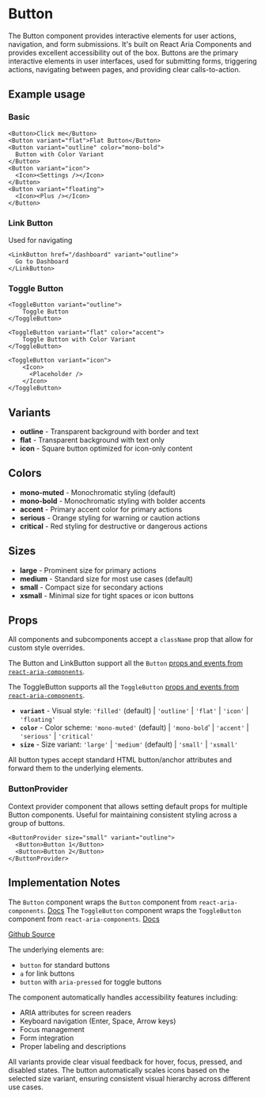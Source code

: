 

<Meta of={ButtonStories} />

# Button
The Button component provides interactive elements for user actions, navigation, and form submissions. It's built on React Aria Components and provides excellent accessibility out of the box. Buttons are the primary interactive elements in user interfaces, used for submitting forms, triggering actions, navigating between pages, and providing clear calls-to-action.

## Example usage

### Basic
```tsx
<Button>Click me</Button>
<Button variant="flat">Flat Button</Button>
<Button variant="outline" color="mono-bold">
  Button with Color Variant
</Button>
<Button variant="icon">
  <Icon><Settings /></Icon>
</Button>
<Button variant="floating">
  <Icon><Plus /></Icon>
</Button>
```

<Canvas of={ButtonStories.Default} />

### Link Button
Used for navigating
```tsx
<LinkButton href="/dashboard" variant="outline">
  Go to Dashboard
</LinkButton>
```

### Toggle Button
```tsx
<ToggleButton variant="outline">
    Toggle Button
</ToggleButton>

<ToggleButton variant="flat" color="accent">
    Toggle Button with Color Variant
</ToggleButton>

<ToggleButton variant="icon">
    <Icon>
      <Placeholder />
    </Icon>
</ToggleButton>
```

## Variants

* **outline** - Transparent background with border and text
* **flat** - Transparent background with text only
* **icon** - Square button optimized for icon-only content

## Colors

* **mono-muted** - Monochromatic styling (default)
* **mono-bold** - Monochromatic styling with bolder accents
* **accent** - Primary accent color for primary actions
* **serious** - Orange styling for warning or caution actions
* **critical** - Red styling for destructive or dangerous actions

## Sizes

* **large** - Prominent size for primary actions
* **medium** - Standard size for most use cases (default)
* **small** - Compact size for secondary actions
* **xsmall** - Minimal size for tight spaces or icon buttons

## Props
All components and subcomponents accept a `className` prop that allow for custom style overrides.

The Button and LinkButton support all the `Button` [props and events from `react-aria-components`](https://react-spectrum.adobe.com/react-aria/Button.html#props).

The ToggleButton supports all the `ToggleButton` [props and events from `react-aria-components`](https://react-spectrum.adobe.com/react-aria/ToggleButton.html#props).

* **`variant`** - Visual style: `'filled'` (default) | `'outline'` | `'flat'` | `'icon'` | `'floating'`
* **`color`** - Color scheme: `'mono-muted'` (default) | `'mono-bold`' | `'accent'` | `'serious'` | `'critical'`
* **`size`** - Size variant: `'large'` | `'medium'` (default) | `'small'` |  `'xsmall'`

All button types accept standard HTML button/anchor attributes and forward them to the underlying elements.

### ButtonProvider
Context provider component that allows setting default props for multiple Button components. Useful for maintaining consistent styling across a group of buttons.

```tsx
<ButtonProvider size="small" variant="outline">
  <Button>Button 1</Button>
  <Button>Button 2</Button>
</ButtonProvider>
```

## Implementation Notes
The `Button` component wraps the `Button` component from `react-aria-components`. [Docs](https://react-spectrum.adobe.com/react-aria/Button.html)
The `ToggleButton` component wraps the `ToggleButton` component from `react-aria-components`. [Docs](https://react-spectrum.adobe.com/react-aria/ToggleButton.html)

[Github Source](https://github.com/gohypergiant/standard-toolkit/tree/main/design-toolkit/components/src/components/avatar)

The underlying elements are:
- `button` for standard buttons
- `a` for link buttons
- `button` with `aria-pressed` for toggle buttons

The component automatically handles accessibility features including:
- ARIA attributes for screen readers
- Keyboard navigation (Enter, Space, Arrow keys)
- Focus management
- Form integration
- Proper labeling and descriptions

All variants provide clear visual feedback for hover, focus, pressed, and disabled states. The button automatically scales icons based on the selected size variant, ensuring consistent visual hierarchy across different use cases.
